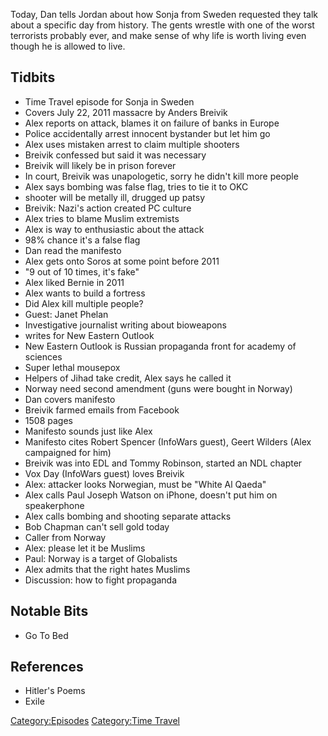 {{DEFAULTSORT:
    #_EPISODE_0198:July 22, 2011
}}{{Episode
    | title           = July 22, 2011
    | caption         = Listen to this episode on [https://knowledgefight.libsyn.com/knowledge-fight-july-22-2011 Libsyn] [https://open.spotify.com/episode/3TWp02NWDfcKJ8pAZwYq0l Spotify]
    | episodeNumber   = 198
    | length          = 03:10:45
    | airDate         = August 27, 2018
    | coverageDate    = July 22, 2011
    | episodeType     = [[:Category:Time Travel|Time Travel]]
    | appearance      = [[Sonja in Sweden]], [[Anders Breivik]], [[Paul Joseph Watson]], [[Janet Phelan]], [[Robert Spencer]], [[Tommy Robinson]], [[Geert Wilders]], [[Vox Day]], [[Bob Chapman]], [[Caller in Norway]]
    | oocDrop         = Full Tilt Boogie
    | previousEpisode = [[197: Jared Holt from the Sh!tpost Podcast]]
    | nextEpisode     = [[199: August 29, 2018]]
}}

{{Stub}}

Today, Dan tells Jordan about how Sonja from Sweden requested they talk about a specific day from history.  The gents wrestle with one of the worst terrorists probably ever, and make sense of why life is worth living even though he is allowed to live.

==Tidbits==

*Time Travel episode for Sonja in Sweden
*Covers July 22, 2011 massacre by Anders Breivik
*Alex reports on attack, blames it on failure of banks in Europe
*Police accidentally arrest innocent bystander but let him go
*Alex uses mistaken arrest to claim multiple shooters
*Breivik confessed but said it was necessary
*Breivik will likely be in prison forever
*In court, Breivik was unapologetic, sorry he didn't kill more people
*Alex says bombing was false flag, tries to tie it to OKC
*shooter will be metally ill, drugged up patsy
*Breivik: Nazi's action created PC culture
*Alex tries to blame Muslim extremists
*Alex is way to enthusiastic about the attack
*98% chance it's a false flag
*Dan read the manifesto
*Alex gets onto Soros at some point before 2011
*"9 out of 10 times, it's fake"
*Alex liked Bernie in 2011
*Alex wants to build a fortress
*Did Alex kill multiple people?
*Guest: Janet Phelan
*Investigative journalist writing about bioweapons
*writes for New Eastern Outlook
*New Eastern Outlook is Russian propaganda front for academy of sciences
*Super lethal mousepox
*Helpers of Jihad take credit, Alex says he called it
*Norway need second amendment (guns were bought in Norway)
*Dan covers manifesto
*Breivik farmed emails from Facebook
*1508 pages
*Manifesto sounds just like Alex
*Manifesto cites Robert Spencer (InfoWars guest), Geert Wilders (Alex campaigned for him)
*Breivik was into EDL and Tommy Robinson, started an NDL chapter
*Vox Day (InfoWars guest) loves Breivik
*Alex: attacker looks Norwegian, must be "White Al Qaeda"
*Alex calls Paul Joseph Watson on iPhone, doesn't put him on speakerphone
*Alex calls bombing and shooting separate attacks
*Bob Chapman can't sell gold today
*Caller from Norway
*Alex: please let it be Muslims
*Paul: Norway is a target of Globalists
*Alex admits that the right hates Muslims
*Discussion: how to fight propaganda

==Notable Bits==

*Go To Bed

==References==

*Hitler's Poems
*Exile

[[Category:Episodes]]
[[Category:Time Travel]]
